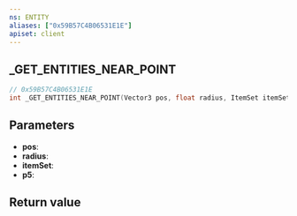 ```yaml
---
ns: ENTITY
aliases: ["0x59B57C4B06531E1E"]
apiset: client
---
```

## _GET_ENTITIES_NEAR_POINT

```c
// 0x59B57C4B06531E1E
int _GET_ENTITIES_NEAR_POINT(Vector3 pos, float radius, ItemSet itemSet, int p5);
```


## Parameters
* **pos**:
* **radius**:
* **itemSet**:
* **p5**:

## Return value